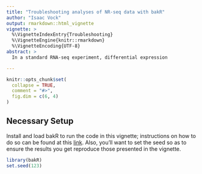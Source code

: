 ```yaml
---
title: "Troubleshooting analyses of NR-seq data with bakR"
author: "Isaac Vock"
output: rmarkdown::html_vignette
vignette: >
  %\VignetteIndexEntry{Troubleshooting}
  %\VignetteEngine{knitr::rmarkdown}
  %\VignetteEncoding{UTF-8}
abstract: >
  In a standard RNA-seq experiment, differential expression 

---
```



```r
knitr::opts_chunk$set(
  collapse = TRUE,
  comment = "#>",
  fig.dim = c(6, 4)
)
```

## Necessary Setup

Install and load bakR to run the code in this vignette; instructions on how to do so can be found at this [link](https://simonlabcode.github.io/bakR/index.html). Also, you'll want to set the seed so as to ensure the results you get reproduce those presented in the vignette. 

```r
library(bakR)
set.seed(123)
```
